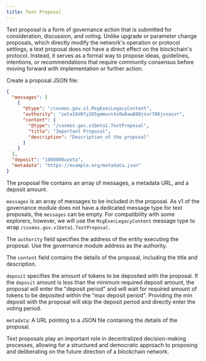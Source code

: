 ```yaml
---
title: Text Proposal
---
```


Text proposal is a form of governance action that is submitted for
consideration, discussion, and voting. Unlike upgrade or parameter change
proposals, which directly modify the network's operation or protocol settings, a
text proposal does not have a direct effect on the blockchain's protocol.
Instead, it serves as a formal way to propose ideas, guidelines, intentions, or
recommendations that require community consensus before moving forward with
implementation or further action.

Create a proposal JSON file:

```json filename="proposal.json"
{
  "messages": [
    {
      "@type": "/cosmos.gov.v1.MsgExecLegacyContent",
      "authority": "zeta10d07y265gmmuvt4z0w9aw880jnsr700jvxasvr",
      "content": {
        "@type": "/cosmos.gov.v1beta1.TextProposal",
        "title": "Important Proposal",
        "description": "Description of the proposal"
      }
    }
  ],
  "deposit": "1000000azeta",
  "metadata": "https://example.org/metadata.json"
}
```

The proposal file contains an array of messages, a metadata URL, and a deposit
amount.

`messages` is an array of messages to be included in the proposal. As v1 of the
governance module does not have a dedicated message type for text proposals, the
`messages` can be empty. For compatibility with some explorers, however, we will
use the `MsgExecLegacyContent` message type to wrap
`/cosmos.gov.v1beta1.TextProposal`.

The `authority` field specifies the address of the entity executing the
proposal. Use the governance module address as the authority.

The `content` field contains the details of the proposal, including the title
and description.

`deposit` specifies the amount of tokens to be deposited with the proposal. If
the `deposit` amount is less than the minimum required deposit amount, the
proposal will enter the "deposit period" and will wait for required amount of
tokens to be deposited within the "max deposit period". Providing the min
deposit with the proposal will skip the deposit period and directly enter the
voting period.

`metadata`: A URL pointing to a JSON file containing the details of the
proposal.

Text proposals play an important role in decentralized decision-making
processes, allowing for a structured and democratic approach to proposing and
deliberating on the future direction of a blockchain network.

